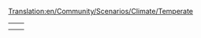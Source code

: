 [[Translation:en/Community/Scenarios/Climate/Temperate]]
{{en/Community/Scenarios/Scenarios by setting}}

{|
|-
|style="border:none;background:white"|
{{en/Italy}}

|style="border:none;background:white"|
{{en/Water and Mountains}}

|-
|style="border:none;background:white"|
{{en/Florida}}

|style="border:none;background:white"|

|}